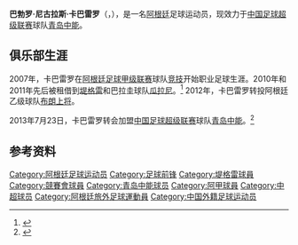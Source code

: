 {{Infobox football biography
 | image = 
 | name = 巴勃罗·卡巴雷罗<br>Pablo Caballero
 | fullname = Pablo Nicolás Caballero
 | height = {{height|m=1.91|precision=0}} 
 | birth_date = {{birth date and age|1986|7|21}} 
 | birth_place = [[阿根廷|阿根廷]][[Totoras|托托拉斯]]
 | currentclub  = [[青岛中能足球俱乐部|青岛中能]]
 | clubnumber = 12
 | position = [[前锋_(足球)|前锋]]
 | youthyears1= 
 | youthclubs1= [[阿韦亚内达竞赛俱乐部|竞技]]
 | years1 = 2007–2012 
 | clubs1 = [[阿韦亚内达竞赛俱乐部|竞技]]
 | caps1 = 44
 | goals1 = 6 
 | years2 = 2010 
 | clubs2 = → [[堤格雷竞技俱乐部|堤格雷]] (租借)
 | caps2 = 6
 | goals2 = 0
 | years3 = 2011
 | clubs3 = → [[瓜拉尼俱乐部|瓜拉尼]] (租借)
 | caps3 = 15
 | goals3 = 1
 | years4 = 2012–2013
 | clubs4 = [[Club_Almirante_Brown|布朗上将]]
 | caps4 = 37
 | goals4 = 9
 | years5 = 2013–
 | clubs5 =  [[青岛中能足球俱乐部|青岛中能]]
 | caps5 = 13
 | goals5 = 2
 | pcupdate = 2013年11月7日
}}
'''巴勃罗·尼古拉斯·卡巴雷罗'''（'''{{lang|es|Pablo Nicolás Caballero}}'''，{{bd|1986年|7月21日|catidx=Caballero, Pablo Nicolas}}），是一名[[阿根廷|阿根廷]]足球运动员，现效力于[[中国足球超级联赛|中国足球超级联赛]]球队[[青岛中能足球俱乐部|青岛中能]]。

==俱乐部生涯==
2007年，卡巴雷罗在[[阿根廷足球甲级联赛|阿根廷足球甲级联赛]]球队[[阿韦亚内达竞赛俱乐部|竞技]]开始职业足球生涯。2010年和2011年先后被租借到[[堤格雷竞技俱乐部|堤格雷]]和巴拉圭球队[[瓜拉尼俱乐部|瓜拉尼]]。<ref>{{cite news |url=http://www.ole.com.ar/tigre/Caballero-Victoria_0_305369577.html |title=Un Caballero por Victoria |newspaper=Olé |language=es |date=2010-07-26 |accessdate=2010-07-29 |archive-date=2016-03-04 |archive-url=https://web.archive.org/web/20160304065750/http://www.ole.com.ar/tigre/Caballero-Victoria_0_305369577.html |dead-url=no }}</ref> 2012年，卡巴雷罗转投阿根廷乙级球队[[Club_Almirante_Brown|布朗上将]]。

2013年7月23日，卡巴雷罗转会加盟[[中国足球超级联赛|中国足球超级联赛]]球队[[青岛中能足球俱乐部|青岛中能]]。<ref>{{Cite web |url=http://sports.sohu.com/20130724/n382435824.shtml |title=中能宣布签下两名新援 格里菲斯和卡巴雷罗加盟 |access-date=2013-07-28 |archive-date=2016-03-04 |archive-url=https://web.archive.org/web/20160304094837/http://sports.sohu.com/20130724/n382435824.shtml |dead-url=no }}</ref>

==参考资料==
{{reflist}}

{{2013年中超分类名单青岛}}

{{DEFAULTSORT:Caballero, Pablo Nicolas}}
[[Category:阿根廷足球运动员|Category:阿根廷足球运动员]]
[[Category:足球前锋|Category:足球前锋]]
[[Category:堤格雷球員|Category:堤格雷球員]]
[[Category:競賽會球員|Category:競賽會球員]]
[[Category:青岛中能球员|Category:青岛中能球员]]
[[Category:阿甲球員|Category:阿甲球員]]
[[Category:中超球员|Category:中超球员]]
[[Category:阿根廷旅外足球運動員|Category:阿根廷旅外足球運動員]]
[[Category:中国外籍足球运动员|Category:中国外籍足球运动员]]